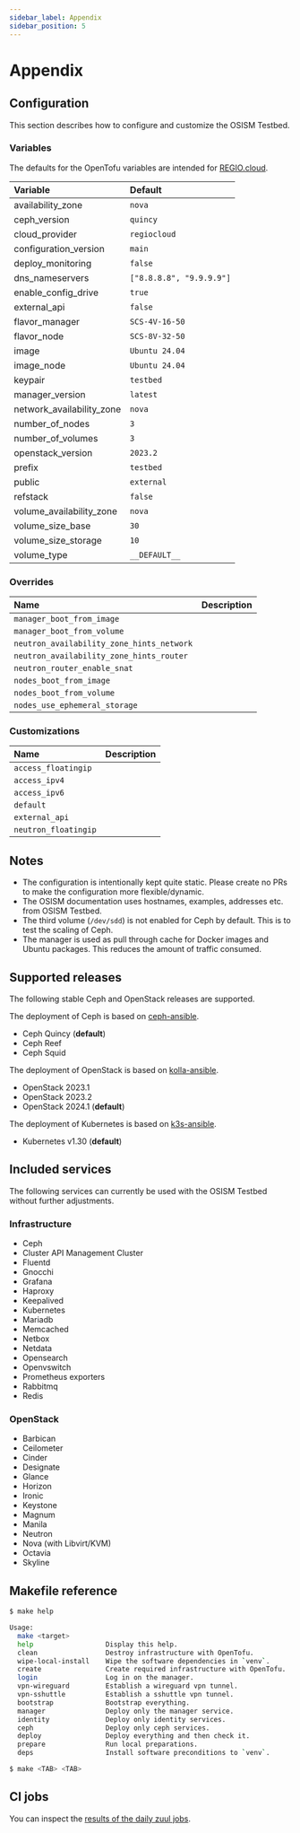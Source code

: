 ```yaml
---
sidebar_label: Appendix
sidebar_position: 5
---
```


# Appendix

## Configuration

This section describes how to configure and customize the OSISM Testbed.

### Variables

The defaults for the OpenTofu variables are intended for [REGIO.cloud](https://regio.digital).

| Variable                  | Default                  |
|:--------------------------|:-------------------------|
| availability_zone         | `nova`                   |
| ceph_version              | `quincy`                 |
| cloud_provider            | `regiocloud`             |
| configuration_version     | `main`                   |
| deploy_monitoring         | `false`                  |
| dns_nameservers           | `["8.8.8.8", "9.9.9.9"]` |
| enable_config_drive       | `true`                   |
| external_api              | `false`                  |
| flavor_manager            | `SCS-4V-16-50`           |
| flavor_node               | `SCS-8V-32-50`           |
| image                     | `Ubuntu 24.04`           |
| image_node                | `Ubuntu 24.04`           |
| keypair                   | `testbed`                |
| manager_version           | `latest`                 |
| network_availability_zone | `nova`                   |
| number_of_nodes           | `3`                      |
| number_of_volumes         | `3`                      |
| openstack_version         | `2023.2`                 |
| prefix                    | `testbed`                |
| public                    | `external`               |
| refstack                  | `false`                  |
| volume_availability_zone  | `nova`                   |
| volume_size_base          | `30`                     |
| volume_size_storage       | `10`                     |
| volume_type               | `__DEFAULT__`            |

### Overrides

| Name                                      | Description |
|:------------------------------------------|:------------|
| `manager_boot_from_image`                 |             |
| `manager_boot_from_volume`                |             |
| `neutron_availability_zone_hints_network` |             |
| `neutron_availability_zone_hints_router`  |             |
| `neutron_router_enable_snat`              |             |
| `nodes_boot_from_image`                   |             |
| `nodes_boot_from_volume`                  |             |
| `nodes_use_ephemeral_storage`             |             |

### Customizations

| Name                 | Description |
|:---------------------|:------------|
| `access_floatingip`  |             |
| `access_ipv4`        |             |
| `access_ipv6`        |             |
| `default`            |             |
| `external_api`       |             |
| `neutron_floatingip` |             |


## Notes

* The configuration is intentionally kept quite static. Please create no PRs to make the configuration more flexible/dynamic.
* The OSISM documentation uses hostnames, examples, addresses etc. from OSISM Testbed.
* The third volume (`/dev/sdd`) is not enabled for Ceph by default. This is to test the scaling of Ceph.
* The manager is used as pull through cache for Docker images and Ubuntu packages. This reduces the amount of traffic consumed.

## Supported releases

The following stable Ceph and OpenStack releases are supported.

The deployment of Ceph is based on [ceph-ansible](https://docs.ceph.com/ceph-ansible/).

* Ceph Quincy (**default**)
* Ceph Reef
* Ceph Squid

The deployment of OpenStack is based on [kolla-ansible](https://docs.openstack.org/kolla-ansible/latest/).

* OpenStack 2023.1
* OpenStack 2023.2
* OpenStack 2024.1 (**default**)

The deployment of Kubernetes is based on [k3s-ansible](https://github.com/techno-tim/k3s-ansible).

* Kubernetes v1.30 (**default**)

## Included services

The following services can currently be used with the OSISM Testbed without further adjustments.

### Infrastructure

* Ceph
* Cluster API Management Cluster
* Fluentd
* Gnocchi
* Grafana
* Haproxy
* Keepalived
* Kubernetes
* Mariadb
* Memcached
* Netbox
* Netdata
* Opensearch
* Openvswitch
* Prometheus exporters
* Rabbitmq
* Redis

### OpenStack

* Barbican
* Ceilometer
* Cinder
* Designate
* Glance
* Horizon
* Ironic
* Keystone
* Magnum
* Manila
* Neutron
* Nova (with Libvirt/KVM)
* Octavia
* Skyline

## Makefile reference

```bash
$ make help

Usage:
  make <target>
  help                  Display this help.
  clean                 Destroy infrastructure with OpenTofu.
  wipe-local-install    Wipe the software dependencies in `venv`.
  create                Create required infrastructure with OpenTofu.
  login                 Log in on the manager.
  vpn-wireguard         Establish a wireguard vpn tunnel.
  vpn-sshuttle          Establish a sshuttle vpn tunnel.
  bootstrap             Bootstrap everything.
  manager               Deploy only the manager service.
  identity              Deploy only identity services.
  ceph                  Deploy only ceph services.
  deploy                Deploy everything and then check it.
  prepare               Run local preparations.
  deps                  Install software preconditions to `venv`.

$ make <TAB> <TAB>
```

## CI jobs

You can inspect the [results of the daily zuul jobs](https://zuul.services.betacloud.xyz/t/osism/builds?project=osism%2Ftestbed&skip=0).
